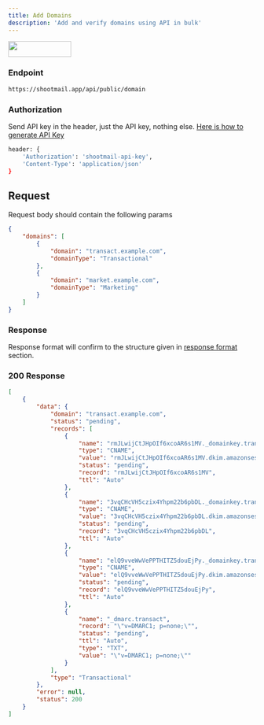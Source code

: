 ```yaml
---
title: Add Domains
description: 'Add and verify domains using API in bulk'
---
```


<a href="https://www.postman.com/subhendupsingh/workspace/shootmail/request/107113-f4bb2b39-89ba-430a-ab6e-0c5168f248c1?action=share&creator=107113&ctx=documentation" target="_blank">
  <img height="32" width="128" noZoom src="https://run.pstmn.io/button.svg" />
</a>

### Endpoint

```bash POST
https://shootmail.app/api/public/domain
```

### Authorization

Send API key in the header, just the API key, nothing else. [Here is how to generate API Key](/api-keys)

```bash
header: {
    'Authorization': 'shootmail-api-key',
    'Content-Type': 'application/json'
}
```

## Request

Request body should contain the following params

```json
{
    "domains": [
        {
            "domain": "transact.example.com",
            "domainType": "Transactional"
        },
        {
            "domain": "market.example.com",
            "domainType": "Marketing"
        }
    ]
}
```

### Response

Response format will confirm to the structure given in [response format](/usage/response) section.

### 200 Response

```json
[
    {
        "data": {
            "domain": "transact.example.com",
            "status": "pending",
            "records": [
                {
                    "name": "rmJLwijCtJHpOIf6xcoAR6s1MV._domainkey.transact",
                    "type": "CNAME",
                    "value": "rmJLwijCtJHpOIf6xcoAR6s1MV.dkim.amazonses.com",
                    "status": "pending",
                    "record": "rmJLwijCtJHpOIf6xcoAR6s1MV",
                    "ttl": "Auto"
                },
                {
                    "name": "3vqCHcVH5czix4Yhpm22b6pbDL._domainkey.transact",
                    "type": "CNAME",
                    "value": "3vqCHcVH5czix4Yhpm22b6pbDL.dkim.amazonses.com",
                    "status": "pending",
                    "record": "3vqCHcVH5czix4Yhpm22b6pbDL",
                    "ttl": "Auto"
                },
                {
                    "name": "elQ9vveWwVePPTHITZ5douEjPy._domainkey.transact",
                    "type": "CNAME",
                    "value": "elQ9vveWwVePPTHITZ5douEjPy.dkim.amazonses.com",
                    "status": "pending",
                    "record": "elQ9vveWwVePPTHITZ5douEjPy",
                    "ttl": "Auto"
                },
                {
                    "name": "_dmarc.transact",
                    "record": "\"v=DMARC1; p=none;\"",
                    "status": "pending",
                    "ttl": "Auto",
                    "type": "TXT",
                    "value": "\"v=DMARC1; p=none;\""
                }
            ],
            "type": "Transactional"
        },
        "error": null,
        "status": 200
    }
]
```